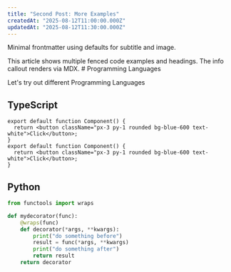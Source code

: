 ```yaml
---
title: "Second Post: More Examples"
createdAt: "2025-08-12T11:00:00.000Z"
updatedAt: "2025-08-12T11:30:00.000Z"
---
```


Minimal frontmatter using defaults for subtitle and image.

<Callout type="info" title="Heads up!">
This article shows multiple fenced code examples and headings. The info callout renders via MDX.
</Callout>
# Programming Languages

Let's try out different Programming Languages

## TypeScript

```tsx
export default function Component() {
  return <button className="px-3 py-1 rounded bg-blue-600 text-white">Click</button>;
}
export default function Component() {
  return <button className="px-3 py-1 rounded bg-blue-600 text-white">Click</button>;
}
```

## Python
```python
from functools import wraps

def mydecorator(func):
    @wraps(func)
    def decorator(*args, **kwargs):
        print("do something before")
        result = func(*args, **kwargs)
        print("do something after")
        return result
    return decorator
```